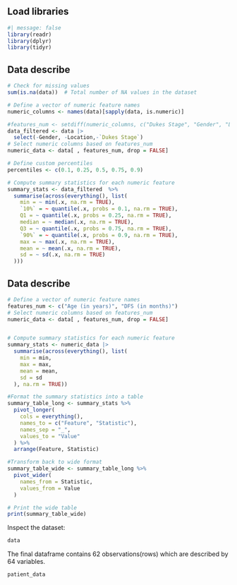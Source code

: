 ## Load libraries

```r
#| message: false
library(readr)
library(dplyr)
library(tidyr)
```

## Data describe

```r

# Check for missing values
sum(is.na(data))  # Total number of NA values in the dataset

```

```r
# Define a vector of numeric feature names
numeric_columns <- names(data)[sapply(data, is.numeric)]

#features_num <- setdiff(numeric_columns, c("Dukes Stage", "Gender", "Location"))
data_filtered <- data |>
  select(-Gender, -Location,-`Dukes Stage`)
# Select numeric columns based on features_num
numeric_data <- data[ , features_num, drop = FALSE]

# Define custom percentiles
percentiles <- c(0.1, 0.25, 0.5, 0.75, 0.9)

# Compute summary statistics for each numeric feature
summary_stats <- data_filtered  %>%
  summarise(across(everything(), list(
    min = ~ min(.x, na.rm = TRUE),
    `10%` = ~ quantile(.x, probs = 0.1, na.rm = TRUE),
    Q1 = ~ quantile(.x, probs = 0.25, na.rm = TRUE),
    median = ~ median(.x, na.rm = TRUE),
    Q3 = ~ quantile(.x, probs = 0.75, na.rm = TRUE),
    `90%` = ~ quantile(.x, probs = 0.9, na.rm = TRUE),
    max = ~ max(.x, na.rm = TRUE),
    mean = ~ mean(.x, na.rm = TRUE),
    sd = ~ sd(.x, na.rm = TRUE)
  )))

```

## Data describe

```r
# Define a vector of numeric feature names
features_num <- c("Age (in years)", "DFS (in months)")
# Select numeric columns based on features_num
numeric_data <- data[ , features_num, drop = FALSE]


# Compute summary statistics for each numeric feature
summary_stats <- numeric_data |>
  summarise(across(everything(), list(
    min = min,
    max = max,
    mean = mean,
    sd = sd
  ), na.rm = TRUE))

#Format the summary statistics into a table
summary_table_long <- summary_stats %>%
  pivot_longer(
    cols = everything(),
    names_to = c("Feature", "Statistic"),
    names_sep = "_",
    values_to = "Value"
  ) %>%
  arrange(Feature, Statistic)

#Transform back to wide format
summary_table_wide <- summary_table_long %>%
  pivot_wider(
    names_from = Statistic,
    values_from = Value
  )

# Print the wide table
print(summary_table_wide)
```

Inspect the dataset:

```r
data
```

The final dataframe contains 62 observations(rows) which are described by 64 variables.

```r
patient_data
```

